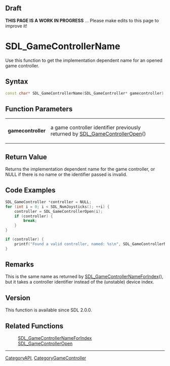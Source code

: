 == Draft ==

'''THIS PAGE IS A WORK IN PROGRESS''' ... Please make edits to this page to improve it!


<!-- #*^*^*^*^*See http://wiki.libsdl.org/moin.cgi/SGFunctions for details on editing this page*^*^*^*^* -->


= SDL_GameControllerName =
Use this function to get the implementation dependent name for an opened game controller.



== Syntax ==
<syntaxhighlight lang='c++'>
const char* SDL_GameControllerName(SDL_GameController* gamecontroller)
</syntaxhighlight>


== Function Parameters ==
{|
|'''gamecontroller'''
|a game controller identifier previously returned by [[SDL_GameControllerOpen]]()
|}


== Return Value ==
Returns the implementation dependent name for the game controller, or NULL if there is no name or the identifier passed is invalid.

== Code Examples ==
<syntaxhighlight lang='c++'>
SDL_GameController *controller = NULL;
for (int i = 0; i < SDL_NumJoysticks(); ++i) {
    controller = SDL_GameControllerOpen(i);
    if (controller) {
        break;
    }
}

if (controller) {
    printf("Found a valid controller, named: %s\n", SDL_GameControllerName(controller));
}
</syntaxhighlight>


== Remarks ==
This is the same name as returned by [[SDL_GameControllerNameForIndex]](), but it takes a controller identifier instead of the (unstable) device index.


== Version ==
This function is available since SDL 2.0.0.


== Related Functions ==
:[[SDL_GameControllerNameForIndex]]
:[[SDL_GameControllerOpen]]

----
[[CategoryAPI]], [[CategoryGameController]]
<!-- #See the Style Guide for instructions on editing the footer. -->
